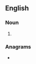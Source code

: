 {{also|zepto-meters}}

==English==

===Noun===
{{head|en|noun plural form}}

# {{plural of|zeptometer|lang=en}}

===Anagrams===
* {{l|en|zeptometres}}